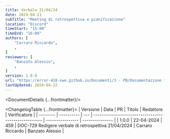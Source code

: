 ```yaml
---
title: Verbale 21/04/24
date: 2024-04-21
subTitle: "Meeting di retrospettiva e pianificazione"
location: "Discord"
timeStart: "15:00"
timeEnd: "16:00"
authors: [
	"Carraro Riccardo",
	,
]
reviewers: [
	"Banzato Alessio",
	,
]
version: 1.0.0
url: "https://error-418-swe.github.io/Documenti/3 - PB/Documentazione interna/Verbali/24-04-21_v1.0.0.pdf"
lastUpdated: 2024-04-22
---
```



<DocumentDetails {...frontmatter}/>

<ChangelogTable {...frontmatter}>
| Versione | Data       | PR  | Titolo                                               | Redattore        | Verificatore    |
| -------- | ---------- | --- | ---------------------------------------------------- | ---------------- | --------------- |
| 1.0.0    | 22-04-2024 | 459 | DOC-729 Redigere verbale di retrospettiva 21/04/2024 | Carraro Riccardo | Banzato Alessio |
</ChangelogTable>


